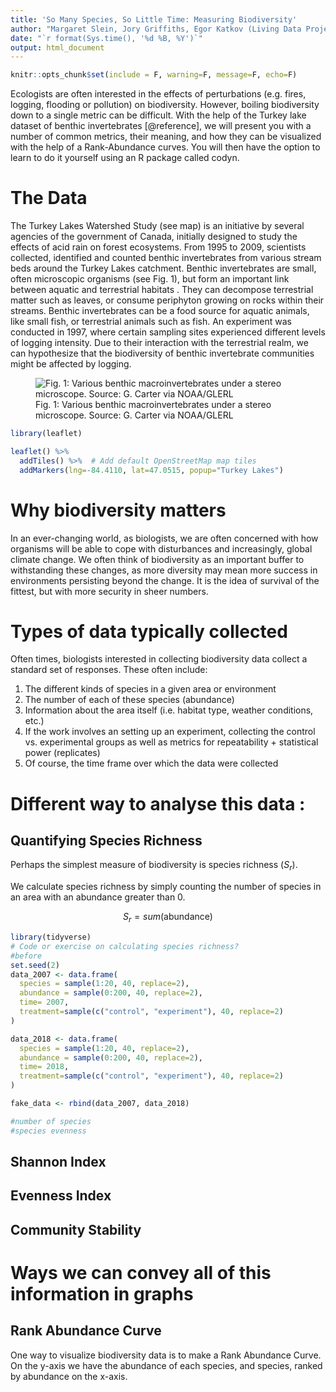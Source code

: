 ```yaml
---
title: 'So Many Species, So Little Time: Measuring Biodiversity'
author: "Margaret Slein, Jory Griffiths, Egor Katkov (Living Data Project)"
date: "`r format(Sys.time(), '%d %B, %Y')`"
output: html_document
---
```


```r
knitr::opts_chunk$set(include = F, warning=F, message=F, echo=F)
```



Ecologists are often interested in the effects of perturbations (e.g. fires, logging, flooding or pollution) on biodiversity. 
However, boiling biodiversity down to a single metric can be difficult.
With the help of the Turkey lake dataset of benthic invertebrates [@reference], we will present you with a number of common metrics, their meaning, and how they can be visualized with the help of a Rank-Abundance curves. 
You will then have the option to learn to do it yourself using an R package called codyn.

# The Data

The Turkey Lakes Watershed Study (see map) is an initiative by several agencies of the government of Canada, initially designed to study the effects of acid rain on forest ecosystems.
From 1995 to 2009, scientists collected, identified and counted benthic invertebrates from various stream beds around the Turkey Lakes catchment. 
Benthic invertebrates are small, often microscopic organisms (see Fig. 1), but form an important link between aquatic and terrestrial habitats . 
They can decompose terrestrial matter such as leaves, or consume periphyton growing on rocks within their streams.
Benthic invertebrates can be a food source for aquatic animals, like small fish, or terrestrial animals such as fish.
An experiment was conducted in 1997, where certain sampling sites experienced different levels of logging intensity.
Due to their interaction with the terrestrial realm, we can hypothesize that the biodiversity of benthic invertebrate communities might be affected by logging.

![Fig. 1: Various benthic macroinvertebrates under a stereo microscope. Source: G. Carter via NOAA/GLERL](benthicmacroinvertebrates_g.carter_noaa600px.jpg)



```r
library(leaflet)

leaflet() %>%
  addTiles() %>%  # Add default OpenStreetMap map tiles
  addMarkers(lng=-84.4110, lat=47.0515, popup="Turkey Lakes")

```

# Why biodiversity matters 

In an ever-changing world, as biologists, we are often concerned with how organisms will be able to cope with disturbances and increasingly, global climate change. We often think of biodiversity as an important buffer to withstanding these changes, as more diversity may mean more success in environments persisting beyond the change. It is the idea of survival of the fittest, but with more security in sheer numbers. 


# Types of data typically collected

Often times, biologists interested in collecting biodiversity data collect a standard set of responses. These often include:

1. The different kinds of species in a given area or environment 
2. The number of each of these species (abundance)
3. Information about the area itself (i.e. habitat type, weather conditions, etc.)
4. If the work involves an setting up an experiment, collecting the control vs. experimental groups as well as metrics for repeatability + statistical power (replicates)
5. Of course, the time frame over which the data were collected

# Different way to analyse this data :

## Quantifying Species Richness
                                 
Perhaps the simplest measure of biodiversity is species richness ($S_r$). 

We calculate species richness by simply counting the number of species in an area with an abundance greater than $0$.

$$
S_r = sum(\mathrm{abundance})
$$


```r
library(tidyverse)
# Code or exercise on calculating species richness?
#before 
set.seed(2)
data_2007 <- data.frame(
  species = sample(1:20, 40, replace=2), 
  abundance = sample(0:200, 40, replace=2), 
  time= 2007, 
  treatment=sample(c("control", "experiment"), 40, replace=2)
)

data_2018 <- data.frame(
  species = sample(1:20, 40, replace=2), 
  abundance = sample(0:200, 40, replace=2), 
  time= 2018, 
  treatment=sample(c("control", "experiment"), 40, replace=2)
) 

fake_data <- rbind(data_2007, data_2018) 

#number of species 
#species evenness

```




## Shannon Index



## Evenness Index



## Community Stability


# Ways we can convey all of this information in graphs 


## Rank Abundance Curve

One way to visualize biodiversity data is to make a Rank Abundance Curve. On the y-axis we have the abundance of each species, and species, ranked by abundance on the x-axis.












